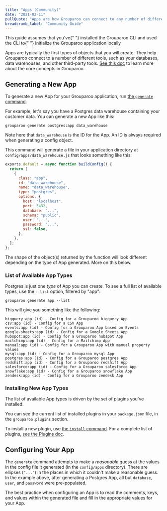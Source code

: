 ```yaml
---
title: "Apps (Community)"
date: "2021-02-11"
pullQuote: "Apps are how Grouparoo can connect to any number of different tools such as your databases, data warehouses, and other 3rd party tools."
breadcrumb_label: "Community Guide"
---
```


<ConfigToggle edition="community" section="apps" />

<Alert variant="warning">
  This guide assumes that you've{" "}
  <Link href="/docs/cli">installed the Grouparoo CLI</Link> and used the CLI to{" "}
  <Link href="/docs/installation">
    initialize the Grouparoo application locally
  </Link>
</Alert>

Apps are typically the first types of objects that you will create. They help Grouparoo
connect to a number of different tools, such as your databases, data warehouses,
and other third-party tools. [See this doc](/docs/getting-started/product-concepts)
to learn more about the core concepts in Grouparoo.

## Generating a New App

To generate a new App for your Grouparoo application, run [the `generate` command](/docs/cli/config#generate).

For example, let's say you have a Postgres data warehouse containing your customer data. You can generate a new App like this:

    grouparoo generate postgres:app data_warehouse

Note here that `data_warehouse` is the ID for the App. An ID is always required when generating a config object.

This command will generate a file in your application directory at `config/apps/data_warehouse.js` that looks something like this:

```js
exports.default = async function buildConfig() {
  return [
    {
      class: "app",
      id: "data_warehouse",
      name: "data_warehouse",
      type: "postgres",
      options: {
        host: "localhost",
        port: 5432,
        database: "...",
        schema: "public",
        user: "...",
        password: "...",
        ssl: false,
      },
    },
  ];
};
```

The shape of the object(s) returned by the function will look different depending on the type of App generated. More on this below.

### List of Available App Types

Postgres is just one _type_ of App you can create. To see a full list of available types, use the `--list` option, filtered by "app":

    grouparoo generate app --list

This will give you something like the following:

    bigquery:app (id) - Config for a Grouparoo bigquery App
    csv:app (id) - Config for a CSV App
    events:app (id) - Config for a Grouparoo App based on Events
    google-sheets:app (id) - Config for a Google Sheets App
    hubspot:app (id) - Config for a Grouparoo hubspot App
    mailchimp:app (id) - Config for a Mailchimp App
    manual:app (id) - Config for a Grouparoo App with manual property values
    mysql:app (id) - Config for a Grouparoo mysql App
    postgres:app (id) - Config for a Grouparoo postgres App
    redshift:app (id) - Config for a Grouparoo redshift App
    salesforce:app (id) - Config for a Grouparoo salesforce App
    snowflake:app (id) - Config for a Grouparoo snowflake App
    zendesk:app (id) - Config for a Grouparoo zendesk App

### Installing New App Types

The list of available App types is driven by the set of plugins you've installed.

You can see the current list of installed plugins in your `package.json` file, in the `grouparoo.plugins` section.

To install a new plugin, use [the `install` command](/docs/cli/setup#install). For a complete list of plugins, [see the Plugins doc](/docs/installation/plugins).

## Configuring Your App

The `generate` command attempts to make a _reasonable_ guess at the values in the config file it generated (in the `config/apps` directory). There are ellipses (`"..."`) in the places in which it couldn't make a reasonable guess. In the example above, after generating a Postgres App, all but `database`, `user`, and `password` were pre-populated.

The best practice when configuring an App is to read the comments, keys, and values within the generated file and fill in the appropriate values for your App.

<ValidateAndApplyConfig />
